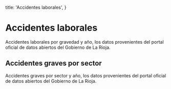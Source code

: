 
  title: 'Accidentes laborales',
}

# Accidentes laborales

Accidentes laborales por gravedad y año, los datos provenientes del portal oficial de datos abiertos del Gobierno de La Rioja. 

<WorkAccidentsPerYear originUrl="https://web.larioja.org/dato-abierto/datoabierto?n=opd-355" />

## Accidentes graves por sector

Accidentes graves por sector y año, los datos provenientes del portal oficial de datos abiertos del Gobierno de La Rioja.

<WorkAccidentsPerSector originUrl="https://web.larioja.org/dato-abierto/datoabierto?n=opd-355" />